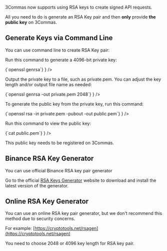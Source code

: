 

3Commas now supports using RSA keys to create signed API requests.

All you need to do is generate an RSA Key pair and then **only** provide **the public key** on 3Commas.

## Generate Keys via Command Line

You can use command line to create RSA Key pair:

<Steps>
   <Step 
    title="Generate Private Key" 
    description={
      <>
        <p>Run this command to generate a 4096-bit private key: </p>
        <CodeBlock
          showLineNumbers>
          {`openssl genrsa`}
        </CodeBlock>
      </>
    }
  />
  <Step title="Save Private Key" 
        description= {
        <>
         <p>Output the private key to a file, such as private.pem. You can adjust the key length and/or output file name as needed: 
            </p>
          <CodeBlock
          showLineNumbers>
          {`openssl genrsa -out private.pem 2048`}
          </CodeBlock>
         </>
        }
  />
  <Step title="Generate Public Key" 
        description={
        <>
         <p> To generate the public key from the private key, run this command:</p>
         <CodeBlock
          showLineNumbers>
          {`openssl rsa -in private.pem -pubout -out public.pem`}
          </CodeBlock>
         </>
         }
  />
  <Step title="View Public Key" 
        description={
        <>
         <p> Run this command to view the public key:</p>
         <CodeBlock
          showLineNumbers>
          {`cat public.pem`}
          </CodeBlock>
         </>
         }
  />
</Steps>

This public key needs to be registered on 3Commas.


## Binance RSA Key Generator

You can use official Binance RSA key pair generator

Go to the official [RSA Keys Generator](https://github.com/binance/asymmetric-key-generator/releases) website to download and install the latest version of the generator.


## Online RSA Key Generator

You can use an online RSA key pair generator, but we don't recommend this method due to security concerns.

For example: [https://cryptotools.net/rsagen](https://cryptotools.net/rsagen)

You need to choose 2048 or 4096 key length for RSA key pair.

